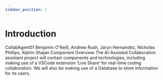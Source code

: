 ```yaml
---
sidebar_position: 1
---
```

# Introduction

CollabAgent01
Benjamin O'Neill, Andrew Rush, Jaryn Hernandez, Nicholas Phillips, Alphin Shajan
Component Overview
	The AI-Assisted Collaboration assistant project will contain components and technologies, including making use of a VSCode extension ‘Live Share’ for real-time coding  collaboration. We will also be making use of a Database to store information for its users.
